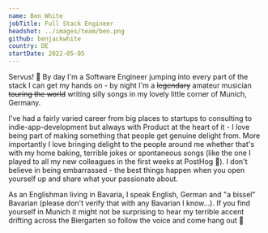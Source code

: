 ```yaml
---
name: Ben White
jobTitle: Full Stack Engineer
headshot: ../images/team/ben.png
github: benjackwhite
country: DE
startDate: 2022-05-05
---
```


Servus! 👋 By day I'm a Software Engineer jumping into every part of the stack I can get my hands on - by night I'm a <strike>legendary</strike> amateur musician <strike>touring the world</strike> writing silly songs in my lovely little corner of Munich, Germany.

I've had a fairly varied career from big places to startups to consulting to indie-app-development but always with Product at the heart of it - I love being part of making something that people get genuine delight from. More importantly I love bringing delight to the people around me whether that's with my home baking, terrible jokes or spontaneous songs (like the one I played to all my new colleagues in the first weeks at PostHog 🙉). I don't believe in being embarrassed - the best things happen when you open yourself up and share what your passionate about.

As an Englishman living in Bavaria, I speak English, German and "a bissel" Bavarian (please don't verify that with any Bavarian I know…). If you find yourself in Munich it might not be surprising to hear my terrible accent drifting across the Biergarten so follow the voice and come hang out 🙌